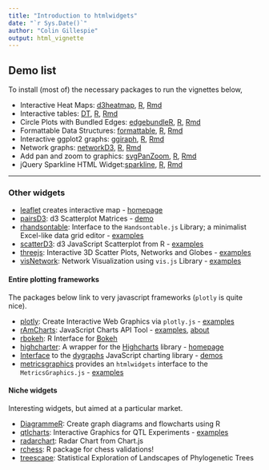 ```yaml
---
title: "Introduction to htmlwidgets"
date: "`r Sys.Date()`"
author: "Colin Gillespie"
output: html_vignette
---
```

<!--
%\VignetteEngine{knitr::rmarkdown}
%\VignetteIndexEntry{Introduction to htmlwidgets}
-->

## Demo list

To install (most of) the necessary packages to run the vignettes below, 

  * Interactive Heat Maps: [d3heatmap](d3heatmap.html), [R](d3heatmap.R), [Rmd](d3heatmap.Rmd)
  * Interactive tables: [DT](DT.html), [R](DT.R), [Rmd](DT.Rmd)
  * Circle Plots with Bundled Edges: [edgebundleR](edgebundleR.html), [R](edgebundleR.R), [Rmd](edgebundleR.Rmd)
  * Formattable Data Structures: [formattable](formattable.html), [R](formattable.R), [Rmd](formattable.Rmd)
  * Interactive ggplot2 graphs: [ggiraph](ggiraph.html), [R](ggiraph.R), [Rmd](ggiraph.Rmd)
  * Network graphs: [networkD3](networkD3.html), [R](networkD3.R), [Rmd](networkD3.Rmd)
  * Add pan and zoom to graphics: [svgPanZoom](svgPanZoom.html), [R](svgPanZoom.R), [Rmd](svgPanZoom.Rmd)
  * jQuery Sparkline HTML Widget:[sparkline](sparkline.html), [R](sparkline.R), [Rmd](sparkline.Rmd)
  
---

### Other widgets

  * [leaflet](https://cran.rstudio.com/web/packages/leaflet/) creates interactive map - [homepage](https://rstudio.github.io/leaflet/)
  * [pairsD3](https://cran.rstudio.com/web/packages/pairsD3/): d3 Scatterplot Matrices - [demo](http://garthtarr.com/apps/pairsD3/)
  * [rhandsontable](https://cran.rstudio.com/web/packages/rhandsontable/): Interface to the `Handsontable.js` Library; a minimalist Excel-like data grid editor - [examples](https://jrowen.github.io/rhandsontable/)
  * [scatterD3](https://cran.rstudio.com/web/packages/scatterD3/): d3 JavaScript Scatterplot from R - [examples](https://data.nozav.org/app/scatterD3/)
  * [threejs](https://cran.rstudio.com/web/packages/threejs/): Interactive 3D Scatter Plots, Networks and Globes - 
  [examples](https://bwlewis.github.io/rthreejs/)
  * [visNetwork](https://cran.rstudio.com/web/packages/visNetwork/): Network Visualization using `vis.js` Library - 
  [examples](https://datastorm-open.github.io/visNetwork/)
  
#### Entire plotting frameworks

The packages below link to very javascript frameworks (`plotly` is quite nice).
  
  * [plotly](https://cran.rstudio.com/web/packages/plotly/): Create Interactive Web Graphics via `plotly.js` - 
  [examples](https://plot.ly/r/)
  * [rAmCharts](https://cran.rstudio.com/web/packages/rAmCharts/): JavaScript Charts API Tool - 
  [examples](https://datastorm-open.github.io/introduction_ramcharts/), [about](http://www.amcharts.com/about/)
  * [rbokeh](https://cran.rstudio.com/web/packages/rbokeh/): R Interface for [Bokeh](https://hafen.github.io/rbokeh/)
  * [highcharter](https://cran.rstudio.com/web/packages/highcharter/): A wrapper for the [Highcharts](http://www.highcharts.com/) library - [homepage](http://jkunst.com/highcharter/) 
  * [Interface](https://cran.rstudio.com/web/packages/dygraphs) to the [dygraphs](http://dygraphs.com/) JavaScript charting library - [demos](https://rstudio.github.io/dygraphs/)
  * [metricsgraphics](https://cran.rstudio.com/web/packages/metricsgraphics/) provides an `htmlwidgets` interface 
    to the `MetricsGraphics.js` - [examples](https://hrbrmstr.github.io/metricsgraphics/)

#### Niche widgets

Interesting widgets, but aimed at a particular market.

  * [DiagrammeR](https://cran.rstudio.com/web/packages/DiagrammeR/): Create graph diagrams and flowcharts using R
  * [qtlcharts](https://cran.rstudio.com/web/packages/qtlcharts/): Interactive Graphics for QTL Experiments - 
  [examples](http://kbroman.org/qtlcharts/)
  * [radarchart](https://cran.rstudio.com/web/packages/radarchart/): Radar Chart from Chart.js
  * [rchess](https://cran.rstudio.com/web/packages/rchess/): R package for chess validations!
  * [treescape](https://cran.rstudio.com/web/packages/treescape/): Statistical Exploration of Landscapes of Phylogenetic Trees

